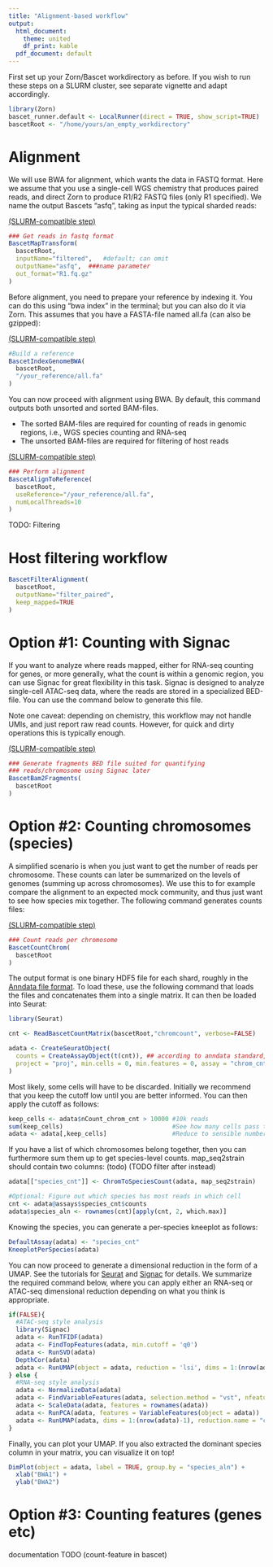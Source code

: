 ```yaml
---
title: "Alignment-based workflow"
output:
  html_document:
    theme: united
    df_print: kable
  pdf_document: default
---
```




First set up your Zorn/Bascet workdirectory as before. If you wish to run
these steps on a SLURM cluster, see separate vignette and adapt accordingly.

```r
library(Zorn)
bascet_runner.default <- LocalRunner(direct = TRUE, show_script=TRUE)
bascetRoot <- "/home/yours/an_empty_workdirectory"
```

# Alignment

We will use BWA for alignment, which wants the data in FASTQ format. Here we assume that you use a single-cell
WGS chemistry that produces paired reads, and direct Zorn to produce R1/R2 FASTQ files (only R1 specified).
We name the output Bascets "asfq", taking as input the typical sharded reads:

[(SLURM-compatible step)](slurm.html)

```r
### Get reads in fastq format
BascetMapTransform(
  bascetRoot,
  inputName="filtered",   #default; can omit
  outputName="asfq",  ###name parameter
  out_format="R1.fq.gz"
)
```



Before alignment, you need to prepare your reference by indexing it.
You can do this using "bwa index" in the terminal; but you can also do
it via Zorn. This assumes that you have a FASTA-file named all.fa
(can also be gzipped):

[(SLURM-compatible step)](slurm.html)

```r
#Build a reference
BascetIndexGenomeBWA(
  bascetRoot,
  "/your_reference/all.fa"
)
```





You can now proceed with alignment using BWA. By default, this command
outputs both unsorted and sorted BAM-files.

* The sorted BAM-files are required for counting of reads in genomic regions, i.e., WGS species counting and RNA-seq
* The unsorted BAM-files are required for filtering of host reads

[(SLURM-compatible step)](slurm.html)

```r
### Perform alignment
BascetAlignToReference(
  bascetRoot,
  useReference="/your_reference/all.fa",
  numLocalThreads=10
)
```


TODO: Filtering


# Host filtering workflow 


```r
BascetFilterAlignment(
  bascetRoot,
  outputName="filter_paired",
  keep_mapped=TRUE
)
```






# Option #1: Counting with Signac

If you want to analyze where reads mapped, either for RNA-seq counting for genes,
or more generally, what the count is within a genomic region, you can use Signac
for great flexibility in this task. Signac is designed to analyze
single-cell ATAC-seq data, where the reads are stored in a specialized BED-file.
You can use the command below to generate this file.

Note one caveat: depending on chemistry, this workflow may not handle UMIs,
and just report raw read counts. However, for quick and dirty operations
this is typically enough.

[(SLURM-compatible step)](slurm.html)

```r
### Generate fragments BED file suited for quantifying
### reads/chromosome using Signac later 
BascetBam2Fragments(
  bascetRoot
)
```

# Option #2: Counting chromosomes (species)

A simplified scenario is when you just want to get the number of reads per chromosome. These counts
can later be summarized on the levels of genomes (summing up across chromosomes). We use this to
for example compare the alignment to an expected mock community, and thus just want to see how
species mix together. The following command generates counts files:

[(SLURM-compatible step)](slurm.html)

```r
### Count reads per chromosome
BascetCountChrom(
  bascetRoot
)
```

The output format is one binary HDF5 file for each shard, roughly in the
[Anndata file format](https://anndata.readthedocs.io/en/stable/fileformat-prose.html).
To load these, use the following command that loads the files and concatenates them
into a single matrix. It can then be loaded into Seurat:

```r
library(Seurat)

cnt <- ReadBascetCountMatrix(bascetRoot,"chromcount", verbose=FALSE)

adata <- CreateSeuratObject(
  counts = CreateAssayObject(t(cnt)), ## according to anndata standard, there should be a transpose here
  project = "proj", min.cells = 0, min.features = 0, assay = "chrom_cnt"
) 
```


Most likely, some cells will have to be discarded. Initially we recommend that
you keep the cutoff low until you are better informed. You can then apply the cutoff as follows:
```r
keep_cells <- adata$nCount_chrom_cnt > 10000 #10k reads
sum(keep_cells)                              #See how many cells pass this cutoff
adata <- adata[,keep_cells]                  #Reduce to sensible number
```

If you have a list of which chromosomes belong together, then you can furthermore
sum them up to get species-level counts. map_seq2strain should contain two columns: (todo) (TODO filter after instead)
```r
adata[["species_cnt"]] <- ChromToSpeciesCount(adata, map_seq2strain)  

#Optional: Figure out which species has most reads in which cell
cnt <- adata@assays$species_cnt$counts
adata$species_aln <- rownames(cnt)[apply(cnt, 2, which.max)]
```


Knowing the species, you can generate a per-species kneeplot as follows:
```r
DefaultAssay(adata) <- "species_cnt"
KneeplotPerSpecies(adata)
```


You can now proceed to generate a dimensional reduction in the form of a UMAP.
See the tutorials for [Seurat](https://satijalab.org/seurat/) and
[Signac](https://stuartlab.org/signac/) for details. We summarize the required
command below, where you can apply either an RNA-seq or ATAC-seq dimensional reduction
depending on what you think is appropriate.

```r
if(FALSE){
  #ATAC-seq style analysis
  library(Signac)
  adata <- RunTFIDF(adata)
  adata <- FindTopFeatures(adata, min.cutoff = 'q0')
  adata <- RunSVD(adata)
  DepthCor(adata)
  adata <- RunUMAP(object = adata, reduction = 'lsi', dims = 1:(nrow(adata)-1), reduction.name = "chrom_umap")  
} else {
  #RNA-seq style analysis
  adata <- NormalizeData(adata)
  adata <- FindVariableFeatures(adata, selection.method = "vst", nfeatures = nrow(adata))
  adata <- ScaleData(adata, features = rownames(adata))
  adata <- RunPCA(adata, features = VariableFeatures(object = adata))
  adata <- RunUMAP(adata, dims = 1:(nrow(adata)-1), reduction.name = "chrom_umap")
}
```

Finally, you can plot your UMAP. If you also extracted the dominant species column
in your matrix, you can visualize it on top!

```r
DimPlot(object = adata, label = TRUE, group.by = "species_aln") + 
  xlab("BWA1") + 
  ylab("BWA2")
```



# Option #3: Counting features (genes etc)

documentation TODO (count-feature in bascet)


